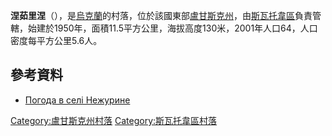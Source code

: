 {{coord|49|23|3|N|38|3|10|E|scale:100000|display=title}}

'''涅茹里涅'''（{{lang-uk|Нежурине}}），是[[烏克蘭|烏克蘭]]的村落，位於該國東部[[盧甘斯克州|盧甘斯克州]]，由[[斯瓦托韋區|斯瓦托韋區]]負責管轄，始建於1950年，面積11.5平方公里，海拔高度130米，2001年人口64，人口密度每平方公里5.6人。

==參考資料==
* [http://weather.in.ua/ua/lyganskaja/16710 Погода в селі Нежурине] {{Wayback|url=http://weather.in.ua/ua/lyganskaja/16710 |date=20160305090459 }}

{{DEFAULTSORT:Нежурине}}
[[Category:盧甘斯克州村落|Category:盧甘斯克州村落]]
[[Category:斯瓦托韋區村落|Category:斯瓦托韋區村落]]


{{Luhansk-geo-stub}}